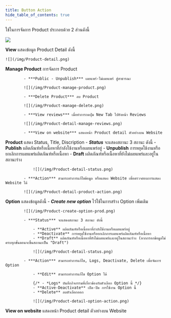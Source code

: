 ```yaml
---
title: Button Action
hide_table_of_contents: true
---
```




<TabItem value="Action">

ใช้ในการจัดการ Product ประกอบด้วย 2 ส่วนดังนี้

![](/img/Product-action.png)

<Tabs>
<TabItem value="View" label="View" default>

**View** แสดงข้อมูล Product Detail ดังนี้

    ![](/img/Product-detail.png)

<Tabs>
<TabItem value="Manage Product" label="Manage Product" default>

**Manage Product** การจัดการ Product

            - ***Public - Unpublish*** เผยแพร่-ไม่เผยแพร่ สู่สาธารณะ

            ![](/img/Product-manage-product.png)

            - ***Delete Product*** ลบ Product

            ![](/img/Product-manage-delete.png)

            - ***View reviews*** เมื่อทำการกดปุ่ม New Tab ไปยังหน้า Reviews

            ![](/img/Product-detail-manage-reviews.png)

            - ***View on website*** แสดงหน้า Product detail ตัวอย่างบน Website

</TabItem>
<TabItem value="Product" label="Product">

**Product** แสดง Status, Title, Discription
            - ***Status*** จะแสดงสถานะ 3 สถานะ ดังนี้
                - **Publish** ผลิตภัณฑ์หรือเนื้อหาที่กำลังใช้งานหรือเผยแพร่อยู่
                - **Unpublish** การหยุดใช้งานหรือยกเลิกการเผยแพร่ผลิตภัณฑ์หรือเนื้อหา
                - **Draft** ผลิตภัณฑ์หรือเนื้อหาที่ยังไม่เผยแพร่และอยู่ในสถานะร่าง

                ![](/img/Product-detail-status.png)

            - ***Action*** สามารถทำการแก้ไขข้อมูล หรือแสดง Website เพื่อตรวจสอบการแสดง Website ได้

            ![](/img/Product-detail-product-action.png)

</TabItem>
<TabItem value="Option" label="Option">

**Option** แสดงข้อมูลดังนี้
            - ***Create new option*** ไว้ใช้ในการสร้าง Option เพิ่มเติม

            ![](/img/Product-create-option-prod.png)

            - ***Status*** จะแสดงสถานะ 3 สถานะ ดังนี้

                - **Active** ผลิตภัณฑ์หรือเนื้อหาที่กำลังใช้งานหรือเผยแพร่อยู่
                - **Deactivate** การหยุดใช้งานหรือยกเลิกการเผยแพร่ผลิตภัณฑ์หรือเนื้อหา
                - **Draft** ผลิตภัณฑ์หรือเนื้อหาที่ยังไม่เผยแพร่และอยู่ในสถานะร่าง (หากกรอกข้อมูลไม่ครบทุกขั้นตอนจะขึ้นสถานะเป็น "Draft")

                ![](/img/Product-detail-status.png)

            - ***Action*** สามารถทำการแก้ไข, Logs, Deactivate, Delete เพื่อจัดการ Option

                - **Edit** สามารถทำการแก้ไข Option ได้

                {/* - *Logs* บันทึกกิจกรรมที่เกี่ยวข้องกับตัวเลือก Option นี้ */}
                - **Active-Deactivate** เปิด-ปิด การใช้งาน Option นี้
                - **Delete** ลบตัวเลือกออก

                ![](/img/Product-detail-option-action.png)
</TabItem>
</Tabs>
</TabItem>

<TabItem value="View on website" label="View on website">

**View on website** แสดงหน้า Product detail ตัวอย่างบน Website

</TabItem>
</Tabs>

</TabItem>
